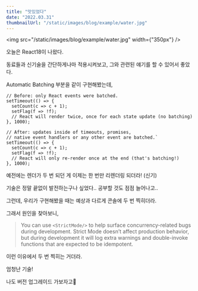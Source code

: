 ```yaml
---
title: "맛있었다"
date: "2022.03.31"
thumbnailUrl: "/static/images/blog/example/water.jpg"
---
```


<img src="/static/images/blog/example/water.jpg" width={"350px"} />

오늘은 React18이 나왔다.

동료들과 신기술을 간단하게나마 적용시켜보고, 그와 관련된 얘기를 할 수 있어서 좋았다.

Automatic Batching 부분을 같이 구현해봤는데,

```
// Before: only React events were batched.
setTimeout(() => {
  setCount(c => c + 1);
  setFlag(f => !f);
  // React will render twice, once for each state update (no batching)
}, 1000);

// After: updates inside of timeouts, promises,
// native event handlers or any other event are batched.`
setTimeout(() => {
  setCount(c => c + 1);
  setFlag(f => !f);
  // React will only re-render once at the end (that's batching!)
}, 1000);
```

예전에는 렌더가 두 번 되던 게 이제는 한 번만 리렌더링 되더라! (신기)

기술은 정말 끝없이 발전하는구나 싶었다.. 공부할 것도 점점 늘어나고..

그런데, 우리가 구현해봤을 때는 예상과 다르게 콘솔에 두 번 찍히더라.

그래서 원인을 찾아보니,

> You can use `<StrictMode/>` to help surface concurrency-related bugs during development. Strict Mode doesn’t affect production behavior, but during development it will log extra warnings and double-invoke functions that are expected to be idempotent.

이런 이유에서 두 번 찍히는 거더라.

엄청난 기술!

나도 버전 업그레이드 가보자고👊
